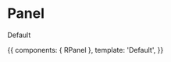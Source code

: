 

<Meta title="Panel" component={RPanel} />

# Panel

<ArgsTable of={RPanel} />

Default

<Canvas>
  <Story name="Index">
    {{
      components: { RPanel },
      template: '<r-app><r-panel>Default</r-panel></r-app>',
    }}
  </Story>
</Canvas>
